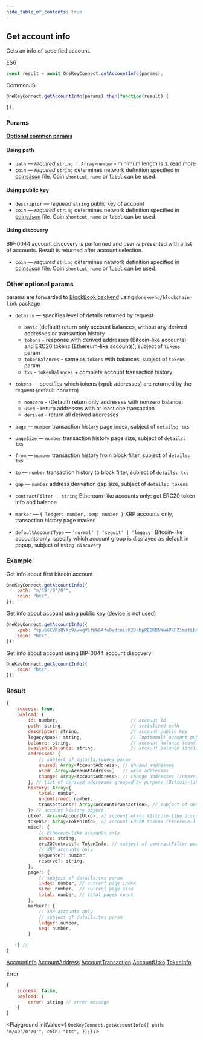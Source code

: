 ```yaml
---
hide_table_of_contents: true
---
```



## Get account info

Gets an info of specified account.

ES6
```javascript
const result = await OneKeyConnect.getAccountInfo(params);
```

CommonJS
```javascript
OneKeyConnect.getAccountInfo(params).then(function(result) {

});
```

### Params
[**Optional common params**](./commonParams)

#### Using path
* `path` — *required* `string | Array<number>` minimum length is `3`. [read more](./path)
* `coin` — *required* `string` determines network definition specified in [coins.json](https://github.com/OneKeyHQ/connect/blob/onekey/src/data/coins.json) file. Coin `shortcut`, `name` or `label` can be used.

#### Using public key
* `descriptor` — *required* `string` public key of account
* `coin` — *required* `string` determines network definition specified in [coins.json](https://github.com/OneKeyHQ/connect/blob/onekey/src/data/coins.json) file. Coin `shortcut`, `name` or `label` can be used.

#### Using discovery
BIP-0044 account discovery is performed and user is presented with a list of accounts. Result is returned after account selection.
- `coin` — *required* `string` determines network definition specified in [coins.json](https://github.com/OneKeyHQ/connect/blob/onekey/src/data/coins.json) file. Coin `shortcut`, `name` or `label` can be used.

### Other optional params
params are forwarded to [BlockBook backend](https://github.com/OneKeyHQ/blockbook/blob/master/docs/api.md#api-v2) using `@onekeyhq/blockchain-link` package


* `details` — specifies level of details returned by request
    - `basic` (default) return only account balances, without any derived addresses or transaction history
    - `tokens` - response with derived addresses (Bitcoin-like accounts) and ERC20 tokens (Ethereum-like accounts), subject of `tokens` param
    - `tokenBalances` - same as `tokens` with balances, subject of `tokens` param
    - `txs` - `tokenBalances` + complete account transaction history

* `tokens` — specifies which tokens (xpub addresses) are returned by the request (default nonzero)
    - `nonzero` - (Default) return only addresses with nonzero balance
    - `used` - return addresses with at least one transaction
    - `derived` - return all derived addresses

* `page` — `number` transaction history page index, subject of `details: txs`
* `pageSize` — `number` transaction history page size, subject of `details: txs`
* `from` — `number` transaction history from block filter, subject of `details: txs`
* `to` — `number` transaction history to block filter, subject of `details: txs`
* `gap` — `number` address derivation gap size, subject of `details: tokens`
* `contractFilter` — `string` Ethereum-like accounts only: get ERC20 token info and balance
* `marker` — `{ ledger: number, seq: number }` XRP accounts only, transaction history page marker
* `defaultAccountType` — `'normal' | 'segwit' | 'legacy'` Bitcoin-like accounts only: specify which account group is displayed as default in popup, subject of `Using discovery`

### Example
Get info about first bitcoin account
```javascript
OneKeyConnect.getAccountInfo({
    path: "m/49'/0'/0'",
    coin: "btc",
});
```

Get info about account using public key (device is not used)
```javascript
OneKeyConnect.getAccountInfo({
    xpub: "xpub6CVKsQYXc9awxgV1tWbG4foDvdcnieK2JkbpPEBKB5WwAPKBZ1mstLbKVB4ov7QzxzjaxNK6EfmNY5Jsk2cG26EVcEkycGW4tchT2dyUhrx",
    coin: "btc",
});
```

Get info about account using BIP-0044 account discovery
```javascript
OneKeyConnect.getAccountInfo({
    coin: "btc",
});
```

### Result
```javascript
{
    success: true,
    payload: {
        id: number,                           // account id
        path: string,                         // serialized path
        descriptor: string,                   // account public key
        legacyXpub?: string,                  // (optional) account public key in legacy format (only for segwit and segwit native accounts)
        balance: string,                      // account balance (confirmed transactions only)
        availableBalance: string,             // account balance (including unconfirmed transactions)
        addresses: {
            // subject of details:tokens param
            unused: Array<AccountAddress>, // unused addresses
            used: Array<AccountAddress>,   // used addresses
            change: Array<AccountAddress>, // change addresses (internal)
        }, // list of derived addresses grouped by purpose (Bitcoin-like accounts)
        history: Array<{
            total: number,
            unconfirmed: number,
            transactions?: Array<AccountTransaction>, // subject of details:txs param
        }> // account history object
        utxo?: Array<AccountUtxo>, // account utxos (Bitcoin-like accounts), subject of details:tokens param
        tokens?: Array<TokenInfo>, // account ERC20 tokens (Ethereum-like accounts), subject of details:tokens param
        misc?: {
            // Ethereum-like accounts only
            nonce: string,
            erc20Contract?: TokenInfo, // subject of contractFilter param
            // XRP accounts only
            sequence?: number,
            reserve?: string,
        },
        page?: {
            // subject of details:txs param
            index: number, // current page index
            size: number,  // current page size
            total: number, // total pages count
        },
        marker?: {
            // XRP accounts only
            // subject of details:txs param
            ledger: number,
            seq: number,
        }

    } //
}
```
[AccountInfo](https://github.com/OneKeyHQ/connect/blob/onekey/src/js/types/account.js#L108)
[AccountAddress](https://github.com/OneKeyHQ/connect/blob/onekey/src/js/types/account.js#L34)
[AccountTransaction](https://github.com/OneKeyHQ/connect/blob/onekey/src/js/types/account.js#L83)
[AccountUtxo](https://github.com/OneKeyHQ/connect/blob/onekey/src/js/types/account.js#L49)
[TokenInfo](https://github.com/OneKeyHQ/connect/blob/onekey/src/js/types/account.js#L24)

Error
```javascript
{
    success: false,
    payload: {
        error: string // error message
    }
}
```

<Playground
    initValue={
`OneKeyConnect.getAccountInfo({
    path: "m/49'/0'/0'",
    coin: "btc",
});`}
/>
